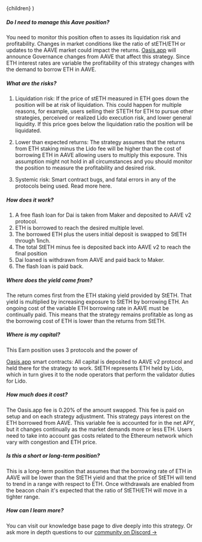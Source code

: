 
  <FaqLayout learnMoreUrl={EXTERNAL_LINKS.KB.WHAT_YOU_SHOULD_KNOW_ABOUT_STETH}>
    {children}
  </FaqLayout>
)

##### Do I need to manage this Aave position?

You need to monitor this position often to asses its liquidation risk and profitability. Changes in
market conditions like the ratio of stETH/ETH or updates to the AAVE market could impact the
returns. <a href="https://oasis.app" target="_blank">Oasis.app</a> will announce Governance changes
from AAVE that affect this strategy. Since ETH interest rates are variable the profitability of this
strategy changes with the demand to borrow ETH in AAVE.

##### What are the risks?

1. Liquidation risk: If the price of stETH measured in ETH goes down the position will be at risk of
   liquidation. This could happen for multiple reasons, for example, users selling their STETH for
   ETH to pursue other strategies, perceived or realized Lido execution risk, and lower general
   liquidity. If this price goes below the liquidation ratio the position will be liquidated.

2. Lower than expected returns: The strategy assumes that the returns from ETH staking minus the
   Lido fee will be higher than the cost of borrowing ETH in AAVE allowing users to multiply this
   exposure. This assumption might not hold in all circumstances and you should monitor the position
   to measure the profitability and desired risk.

3. Systemic risk: Smart contract bugs, and fatal errors in any of the protocols being used. Read
   more here.

##### How does it work?

1. A free flash loan for Dai is taken from Maker and deposited to AAVE v2 protocol.
2. ETH is borrowed to reach the desired multiple level.
3. The borrowed ETH plus the users initial deposit is swapped to StETH through 1inch.
4. The total StETH minus fee is deposited back into AAVE v2 to reach the final position
5. Dai loaned is withdrawn from AAVE and paid back to Maker.
6. The flash loan is paid back.

##### Where does the yield come from?

The return comes first from the ETH staking yield provided by StETH. That yield is multiplied by
increasing exposure to StETH by borrowing ETH. An ongoing cost of the variable ETH borrowing rate in
AAVE must be continually paid. This means that the strategy remains profitable as long as the
borrowing cost of ETH is lower than the returns from StETH.

##### Where is my capital?

This Earn position uses 3 protocols and the power of

<a href="https://oasis.app" target="_blank">Oasis.app</a> smart contracts: All capital is deposited
to AAVE v2 protocol and held there for the strategy to work. StETH represents ETH held by Lido,
which in turn gives it to the node operators that perform the validator duties for Lido.

##### How much does it cost?

The Oasis.app fee is 0.20% of the amount swapped. This fee is paid on setup and on each strategy
adjustment. This strategy pays interest on the ETH borrowed from AAVE. This variable fee is
accounted for in the net APY, but it changes continually as the market demands more or less ETH.
Users need to take into account gas costs related to the Ethereum network which vary with congestion
and ETH price.

##### Is this a short or long-term position?

This is a long-term position that assumes that the borrowing rate of ETH in AAVE will be lower than
the StETH yield and that the price of StETH will tend to trend in a range with respect to ETH. Once
withdrawals are enabled from the beacon chain it's expected that the ratio of StETH/ETH will move in
a tighter range.

##### How can I learn more?

You can visit our knowledge base page to dive deeply into this strategy. Or ask more in depth
questions to our <a href="https://discord.gg/oasisapp" target="_blank">community on Discord →</a>
